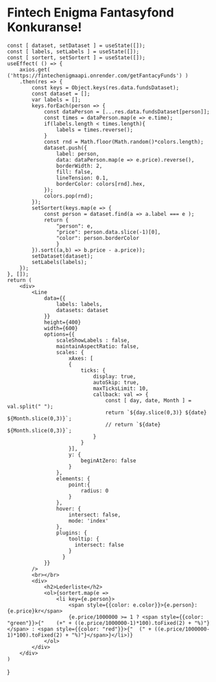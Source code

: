 # Fintech Enigma Fantasyfond Konkuranse!




    const [ dataset, setDataset ] = useState([]);
    const [ labels, setLabels ] = useState([]);
    const [ sortert, setSortert ] = useState([]);
    useEffect( () => {
        axios.get( ('https://fintechenigmaapi.onrender.com/getFantacyFunds') )
        .then(res => {
            const keys = Object.keys(res.data.fundsDataset);
            const dataset = [];
            var labels = [];
            keys.forEach(person => {
                const dataPerson = [...res.data.fundsDataset[person]];
                const times = dataPerson.map(e => e.time);
                if(labels.length < times.length){
                    labels = times.reverse();
                }
                const rnd = Math.floor(Math.random()*colors.length);
                dataset.push({
                    label: person,
                    data: dataPerson.map(e => e.price).reverse(),
                    borderWidth: 2, 
                    fill: false,
                    lineTension: 0.1,
                    borderColor: colors[rnd].hex,
                });
                colors.pop(rnd);
            });
            setSortert(keys.map(e => {
                const person = dataset.find(a => a.label === e );
                return {
                    "person": e, 
                    "price": person.data.slice(-1)[0],
                    "color": person.borderColor
                    }
            }).sort((a,b) => b.price - a.price));
            setDataset(dataset);
            setLabels(labels);
        });
    }, []);
    return (
        <div>
            <Line 
                data={{
                    labels: labels,
                    datasets: dataset
                }}
                height={400}
                width={600}
                options={{
                    scaleShowLabels : false,
                    maintainAspectRatio: false,
                    scales: {
                        xAxes: [
                        {
                            ticks: {
                                display: true,
                                autoSkip: true,
                                maxTicksLimit: 10,
                                callback: val => {
                                    const [ day, date, Month ] = val.split(" ");
                                    return `${day.slice(0,3)} ${date} ${Month.slice(0,3)}`;
                                    // return `${date} ${Month.slice(0,3)}`;
                                }
                            }
                        }],
                        y: {
                            beginAtZero: false
                        }
                    },
                    elements: {
                        point:{
                            radius: 0
                        }
                    },
                    hover: {
                        intersect: false,
                        mode: 'index'
                    },
                    plugins: {
                        tooltip: {
                          intersect: false
                        }
                      }
                }}
            />
            <br></br>
            <div>
                <h2>Lederliste</h2>
                <ol>{sortert.map(e => 
                    <li key={e.person}>
                        <span style={{color: e.color}}>{e.person}: {e.price}kr</span> 
                        {e.price/1000000 >= 1 ? <span style={{color: "green"}}>{"    (+" + ((e.price/1000000-1)*100).toFixed(2) + "%)"}</span> : <span style={{color: "red"}}>{"  (" + ((e.price/1000000-1)*100).toFixed(2) + "%)"}</span>}</li>)}
                </ol>
            </div>
        </div>
    )
}


<LineGraf></LineGraf>
